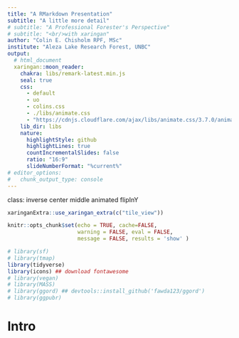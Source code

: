 ```yaml
---
title: "A RMarkdown Presentation"
subtitle: "A little more detail"
# subtitle: "A Professional Forester's Perspective"
# subtitle: "<br/>with xaringan"
author: "Colin E. Chisholm RPF, MSc"
institute: "Aleza Lake Research Forest, UNBC"
output:
  # html_document
  xaringan::moon_reader:
    chakra: libs/remark-latest.min.js
    seal: true
    css:
      - default
      - uo
      - colins.css
      - ./libs/animate.css
      - "https://cdnjs.cloudflare.com/ajax/libs/animate.css/3.7.0/animate.min.css"
    lib_dir: libs
    nature:
      highlightStyle: github
      highlightLines: true
      countIncrementalSlides: false
      ratio: "16:9"
      slideNumberFormat: "%current%"
# editor_options:
#   chunk_output_type: console
---
```


class: inverse center middle animated flipInY


```r
xaringanExtra::use_xaringan_extra(c("tile_view"))

```


```r
knitr::opts_chunk$set(echo = TRUE, cache=FALSE, 
                      warning = FALSE, eval = FALSE,
                      message = FALSE, results = 'show' )
```


```r
# library(sf)
# library(tmap)
library(tidyverse)
library(icons) ## download fontawesome
# library(vegan)
# library(MASS)
# library(ggord) ## devtools::install_github('fawda123/ggord')
# library(ggpubr)
```


# Intro